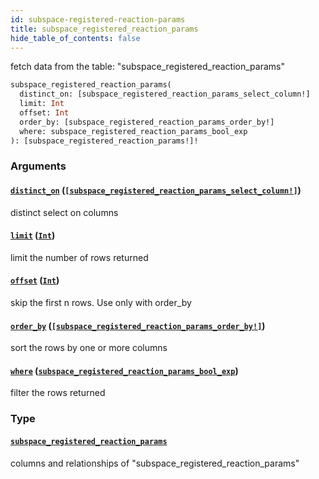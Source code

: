 ```yaml
---
id: subspace-registered-reaction-params
title: subspace_registered_reaction_params
hide_table_of_contents: false
---
```



fetch data from the table: "subspace_registered_reaction_params"

```graphql
subspace_registered_reaction_params(
  distinct_on: [subspace_registered_reaction_params_select_column!]
  limit: Int
  offset: Int
  order_by: [subspace_registered_reaction_params_order_by!]
  where: subspace_registered_reaction_params_bool_exp
): [subspace_registered_reaction_params!]!
```


### Arguments

#### [`distinct_on`](#) ([`[subspace_registered_reaction_params_select_column!]`](../enums/subspace-registered-reaction-params-select-column))

distinct select on columns


#### [`limit`](#) ([`Int`](../scalars/int))

limit the number of rows returned


#### [`offset`](#) ([`Int`](../scalars/int))

skip the first n rows. Use only with order_by


#### [`order_by`](#) ([`[subspace_registered_reaction_params_order_by!]`](../inputs/subspace-registered-reaction-params-order-by))

sort the rows by one or more columns


#### [`where`](#) ([`subspace_registered_reaction_params_bool_exp`](../inputs/subspace-registered-reaction-params-bool-exp))

filter the rows returned


### Type

#### [`subspace_registered_reaction_params`](../objects/subspace-registered-reaction-params)

columns and relationships of "subspace_registered_reaction_params"




